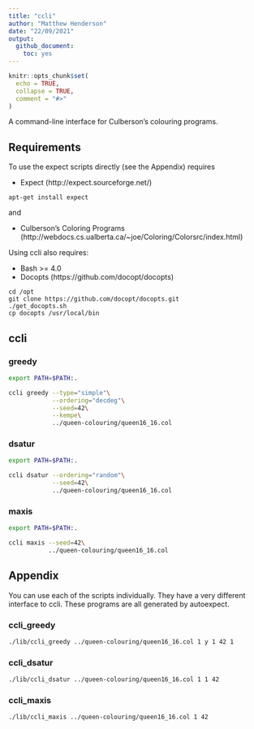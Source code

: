 ```yaml
---
title: "ccli"
author: "Matthew Henderson"
date: "22/09/2021"
output:
  github_document:
    toc: yes
---
```


```r
knitr::opts_chunk$set(
  echo = TRUE,
  collapse = TRUE,
  comment = "#>"
)
```

A command-line interface for Culberson's colouring programs.

Requirements
------------

To use the expect scripts directly
(see the Appendix)
requires

* Expect (http://expect.sourceforge.net/)

```
apt-get install expect
```

and

* Culberson's Coloring Programs (http://webdocs.cs.ualberta.ca/~joe/Coloring/Colorsrc/index.html)

Using ccli also requires:

* Bash >= 4.0
* Docopts (https://github.com/docopt/docopts)

```
cd /opt
git clone https://github.com/docopt/docopts.git
./get_docopts.sh
cp docopts /usr/local/bin
```

## ccli

### greedy

```sh
export PATH=$PATH:.

ccli greedy --type="simple"\
            --ordering="decdeg"\
            --seed=42\
            --kempe\
            ../queen-colouring/queen16_16.col
```

### dsatur

```sh
export PATH=$PATH:.

ccli dsatur --ordering="random"\
            --seed=42\
            ../queen-colouring/queen16_16.col
```

### maxis

```sh
export PATH=$PATH:.

ccli maxis --seed=42\
           ../queen-colouring/queen16_16.col
```

## Appendix

You can use each of the scripts individually. They have a very
different interface to ccli. These programs are all generated
by autoexpect.

### ccli_greedy

```sh
./lib/ccli_greedy ../queen-colouring/queen16_16.col 1 y 1 42 1
```

### ccli_dsatur

```sh
./lib/ccli_dsatur ../queen-colouring/queen16_16.col 1 1 42
```

### ccli_maxis

```sh
./lib/ccli_maxis ../queen-colouring/queen16_16.col 1 42
```
